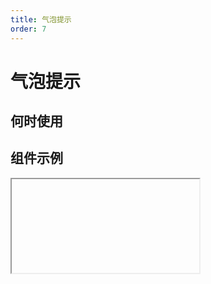 ```yaml
---
title: 气泡提示
order: 7
---
```


# 气泡提示

## 何时使用

## 组件示例

<Iframe url="https://www.aliwork.com/developer/balloon-v2?isRenderNav=false" />
  
## 组件属性

<!-- | 属性名   |  属性 code  | 类型 | 数据示例 | 默认值  | 动态属性 | 备注 | -->
<!-- | :------ | :------ | :------ | :------ | :----- | :----- | :----- | -->
<!-- | 气泡类型 | TYPE | string |"balloon" "tooltip" | "balloon" | 是 |  |  -->
<!-- | 样式类型 | type | string |"normal" "primary" | "normal" | 是 |  |  -->
<!-- | 弹窗内容 | content | string | | "提示内容" | 否 |  |  -->
<!-- | 触发行为 | triggerType | string | "hover" "click" "focus" | "click" | 是 |  |  -->
<!-- | 关闭按钮 | closable | string | | true | 是 |  |  -->
<!-- | 默认显示 | defaultVisible | string | | false | 是 |  |  -->
<!-- | 延时显示 | delay | string | | 0 | 否 |  |  -->
<!-- | 弹出方向 | align | string | "t" "b" "l" "r" "tl" "tr" "bl" "br" "lt" "lb" "rt" "rb" | "b" | 是 |  |  -->
<!-- | 占据空间 | display | string | "inline-block" "block"| "inline-block" | 是 |  |   -->
<!-- | 最大宽度 | overlayMaxWidth | string | | "300px" | 是 |  |  -->
<!-- | 显示弹层 | balloonOverlayVisible | string | | true | 否 |  |  -->
<!-- | 当弹层关闭时触发 | onClose  | function  | function(){ console.log('确定'); } | |否 |
| 浮层关闭后触发的事件 | afterClose | function | function(ctx){ console.log('取消'); } || 否 |Balloon 浮层关闭后触发的事件, 如果有动画，则在动画结束后触发
| 可见状态变化事件 | onVisibleChange | function | function(visible){ console.log('可见状态变化', visible); } || 否 | -->


<AttrTable dataSource={[{
  attr: '气泡类型', 
  code: 'TYPE', 
  type: 'string', 
  demo: '"balloon" "tooltip"', 
  dafault:'balloon', 
  desc: ''
}, {
  attr: '样式类型', 
  code: 'TYPE', 
  type: 'String', 
  demo: '"normal" "primary"', 
  dafault:'normal', 
  desc: ''
}, {
  attr: '弹窗内容', 
  code: 'content', 
  type: 'String', 
  demo: "提示内容", 
  dafault:'', 
  desc: ''
}, {
  attr: '触发行为', 
  code: 'triggerType', 
  type: 'String', 
  demo: '"hover" "click" "focus"', 
  dafault:'click', 
  desc: ''
}, {
  attr: '关闭按钮', 
  code: 'closable', 
  type: 'String', 
  demo: '', 
  dafault:'true', 
  desc: ''
}, {
  attr: '默认显示', 
  code: 'defaultVisible', 
  type: 'string', 
  demo: '', 
  dafault:'false', 
  desc: ''
}, 
{
  attr: '延时显示', 
  code: 'display', 
  type: 'string', 
  demo: '"inline-block" "block"', 
  dafault:'0', 
  desc: ''
}, 
{
  attr: '弹出方向', 
  code: 'align', 
  type: 'string', 
  demo: '"t" "b" "l" "r" "tl" "tr" "bl" "br" "lt" "lb" "rt" "rb"', 
  dafault:'"b" ', 
  desc: ''
}, 
{
  attr: '占据空间', 
  code: 'display', 
  type: 'string', 
  demo: '"inline-block" "block"', 
  dafault:'"300px"', 
  desc: ''
}, 
{
  attr: '最大宽度', 
  code: 'overlayMaxWidth', 
  type: 'string', 
  demo: '', 
  dafault:'300px', 
  desc: ''
}, {
  attr: '显示弹层', 
  code: 'balloonOverlayVisible', 
  type: 'string', 
  demo: '', 
  dafault:'true', 
  desc: ''
}, 
{
  attr: '当弹层关闭时触发', 
  code: 'onClose', 
  type: 'function', 
  demo: 'function(){console.log(确定)', 
  dafault:'', 
  desc: ''
}, 
{
  attr: '浮层关闭后触发的事件', 
  code: 'afterClose', 
  type: 'function', 
  demo: 'function(ctx){ console.log(取消)', 
  dafault:'', 
  desc: 'Balloon 浮层关闭后触发的事件, 如果有动画，则在动画结束后触发'
}, {
  attr: '可见状态变化事件', 
  code: 'onVisibleChange', 
  type: 'function', 
  demo: 'function(visible){ console.log(visible)', 
  dafault:'', 
  desc: 'Balloon 浮层关闭后触发的事件, 如果有动画，则在动画结束后触发'
}
]}
/>

